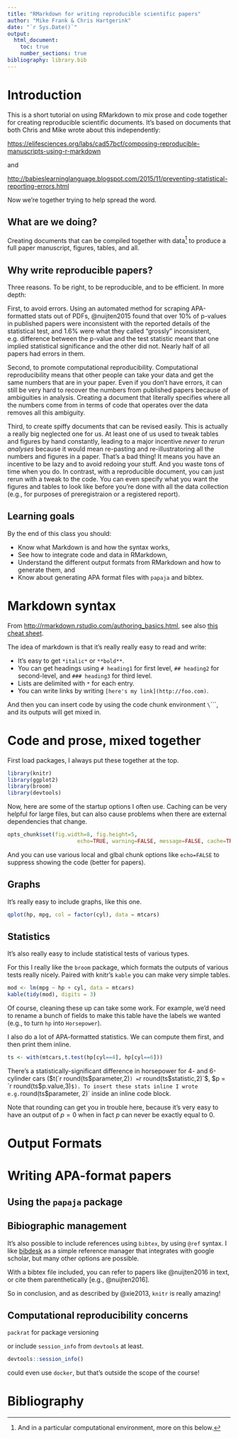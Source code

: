 ```yaml
---
title: "RMarkdown for writing reproducible scientific papers"
author: "Mike Frank & Chris Hartgerink"
date: "`r Sys.Date()`"
output: 
  html_document:
    toc: true
    number_sections: true
bibliography: library.bib
---
```

  
# Introduction

This is a short tutorial on using RMarkdown to mix prose and code together for creating reproducible scientific documents. It's based on documents that both Chris and Mike wrote about this independently:

[https://elifesciences.org/labs/cad57bcf/composing-reproducible-manuscripts-using-r-markdown]()

and 

[http://babieslearninglanguage.blogspot.com/2015/11/preventing-statistical-reporting-errors.html]()

Now we're together trying to help spread the word. 

## What are we doing? 

Creating documents that can be compiled together with data^[And in a particular computational environment, more on this below.] to produce a full paper manuscript, figures, tables, and all. 

## Why write reproducible papers?

Three reasons. To be right, to be reproducible, and to be efficient. In more depth:

First, to avoid errors. Using an automated method for scraping APA-formatted stats out of PDFs, @nuijten2015 found that over 10% of p-values in published papers were inconsistent with the reported details of the statistical test, and 1.6% were what they called "grossly" inconsistent, e.g. difference between the p-value and the test statistic meant that one implied statistical significance and the other did not. Nearly half of all papers had errors in them. 

Second, to promote computational reproducibility. Computational reproducibility means that other people can take your data and get the same numbers that are in your paper. Even if you don't have errors, it can still be very hard to recover the numbers from published papers because of ambiguities in analysis. Creating a document that literally specifies where all the numbers come from in terms of code that operates over the data removes all this ambiguity.

Third, to create spiffy documents that can be revised easily. This is actually a really big neglected one for us. At least one of us used to tweak tables and figures by hand constantly, leading to a major incentive *never to rerun analyses* because it would mean re-pasting and re-illustratoring all the numbers and figures in a paper. That's a bad thing! It means you have an incentive to be lazy and to avoid redoing your stuff. And you waste tons of time when you do. In contrast, with a reproducible document, you can just rerun with a tweak to the code. You can even specify what you want the figures and tables to look like before you're done with all the data collection (e.g., for purposes of preregistraion or a registered report). 

## Learning goals

By the end of this class you should:

* Know what Markdown is and how the syntax works, 
* See how to integrate code and data in RMarkdown, 
* Understand the different output formats from RMarkdown and how to generate them, and
* Know about generating APA format files with `papaja` and bibtex.

# Markdown syntax

From [http://rmarkdown.rstudio.com/authoring_basics.html](), see also [this cheat sheet](https://www.rstudio.com/wp-content/uploads/2015/02/rmarkdown-cheatsheet.pdf). 

The idea of markdown is that it's really really easy to read and write:

* It's easy to get `*italic*` or `**bold**`. 
* You can get headings using `# heading1` for first level, `## heading2` for second-level, and `### heading3` for third level. 
* Lists are delimited with `*` for each entry.
* You can write links by writing `[here's my link](http://foo.com)`.

And then you can insert code by using the code chunk environment `\`\`\`\`, and its outputs will get mixed in. 

# Code and prose, mixed together

First load packages, I always put these together at the top. 

```r
library(knitr)
library(ggplot2)
library(broom)
library(devtools)
```

Now, here are some of the startup options I often use. Caching can be very helpful for large files, but can also cause problems when there are external dependencies that change. 

```r
opts_chunk$set(fig.width=8, fig.height=5, 
                      echo=TRUE, warning=FALSE, message=FALSE, cache=TRUE)
```

And you can use various local and glbal chunk options like `echo=FALSE` to suppress showing the code (better for papers). 

## Graphs

It's really easy to include graphs, like this one.

```r
qplot(hp, mpg, col = factor(cyl), data = mtcars)
```

## Statistics

It's also really easy to include statistical tests of various types. 

For this I really like the `broom` package, which formats the outputs of various tests really nicely. Paired with knitr's `kable` you can make very simple tables. 

```r
mod <- lm(mpg ~ hp + cyl, data = mtcars)
kable(tidy(mod), digits = 3)
```

Of course, cleaning these up can take some work. For example, we'd need to rename a bunch of fields to make this table have the labels we wanted (e.g., to turn `hp` into `Horsepower`). 

I also do a lot of APA-formatted statistics. We can compute them first, and then print them inline.

```r
ts <- with(mtcars,t.test(hp[cyl==4], hp[cyl==6]))
```

There's a statistically-significant difference in horsepower for 4- and 6-cylinder cars  ($t(`r  round(ts$parameter,2)`) = `r  round(ts$statistic,2)`$, $p = `r round(ts$p.value,3)`$). To insert these stats inline I wrote e.g. `round(ts$parameter, 2)` inside an inline code block.

Note that rounding can get you in trouble here, because it's very easy to have an output of $p = 0$ when in fact $p$ can never be exactly equal to 0. 

# Output Formats


# Writing APA-format papers

## Using the `papaja` package



## Bibiographic management

It's also possible to include references using `bibtex`, by using `@ref` syntax. I like [bibdesk](http://bibdesk.sourceforge.net/) as a simple reference manager that integrates with google scholar, but many other options are possible. 

With a bibtex file included, you can refer to papers like @nuijten2016 in text, or cite them parenthetically [e.g., @nuijten2016].

So in conclusion, and as described by @xie2013, `knitr` is really amazing! 

## Computational reproducibility concerns

`packrat` for package versioning

or include `session_info` from `devtools` at least. 

```r
devtools::session_info()
```

could even use `docker`, but that's outside the scope of the course!

# Bibliography
